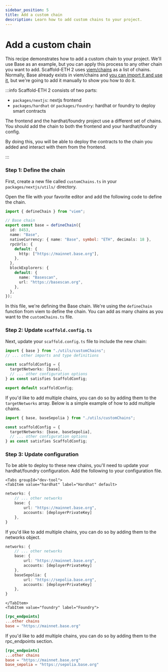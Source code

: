 ```yaml
---
sidebar_position: 5
title: Add a custom chain
description: Learn how to add custom chains to your project.
---
```



# Add a custom chain

This recipe demonstrates how to add a custom chain to your project. We'll use Base as an example, but you can apply this process to any other chain you want to add.
Scaffold-ETH 2 uses [viem/chains](https://viem.sh/docs/chains/introduction) as a list of chains.
Normally, Base already exists in viem/chains and [you can import it and use it](/deploying/deploy-nextjs-app#--targetnetworks), but we're going to add it manually to show you how to do it.

:::info
Scaffold-ETH 2 consists of two parts:

- `packages/nextjs`: nextjs frontend
- `packages/hardhat` or `packages/foundry`: hardhat or foundry to deploy smart contracts

The frontend and the hardhat/foundry project use a different set of chains.
You should add the chain to both the frontend and your hardhat/foundry config.

By doing this, you will be able to deploy the contracts to the chain you added and interact with them from the frontend.

:::

### Step 1: Define the chain

First, create a new file called `customChains.ts` in your `packages/nextjs/utils/` directory.

Open the file with your favorite editor and add the following code to define the chain.

```typescript title="packages/nextjs/utils/customChains.ts"
import { defineChain } from "viem";

// Base chain
export const base = defineChain({
  id: 8453,
  name: "Base",
  nativeCurrency: { name: "Base", symbol: "ETH", decimals: 18 },
  rpcUrls: {
    default: {
      http: ["https://mainnet.base.org"],
    },
  },
  blockExplorers: {
    default: {
      name: "Basescan",
      url: "https://basescan.org",
    },
  },
});
```

In this file, we're defining the Base chain. We're using the `defineChain` function from viem to define the chain. You can add as many chains as you want to the `customChains.ts` file.

### Step 2: Update `scaffold.config.ts`

Next, update your `scaffold.config.ts` file to include the new chain:

```typescript title="packages/nextjs/scaffold.config.ts"
import { base } from "./utils/customChains";
// ... other imports and type definitions

const scaffoldConfig = {
  targetNetworks: [base],
  // ... other configuration options
} as const satisfies ScaffoldConfig;

export default scaffoldConfig;
```

If you'd like to add multiple chains, you can do so by adding them to the `targetNetworks` array. Below is a simple example of how to add multiple chains.

```typescript title="packages/nextjs/scaffold.config.ts"
import { base, baseSepolia } from "./utils/customChains";

const scaffoldConfig = {
  targetNetworks: [base, baseSepolia],
  // ... other configuration options
} as const satisfies ScaffoldConfig;
```

### Step 3: Update configuration

To be able to deploy to these new chains, you'll need to update your hardhat/foundry configuration. Add the following to your configuration file.

```mdx-code-block
<Tabs groupId="dev-tool">
<TabItem value="hardhat" label="Hardhat" default>
```

```typescript title="packages/hardhat/hardhat.config.ts"
networks: {
    // ... other networks
    base: {
        url: "https://mainnet.base.org",
        accounts: [deployerPrivateKey]
    },
}
```

If you'd like to add multiple chains, you can do so by adding them to the networks object.

```typescript title="packages/hardhat/hardhat.config.ts"
networks: {
    // ... other networks
    base: {
        url: "https://mainnet.base.org",
        accounts: [deployerPrivateKey]
    },
    baseSepolia: {
        url: "https://sepolia.base.org",
        accounts: [deployerPrivateKey]
    },
}
```

```mdx-code-block
</TabItem>
<TabItem value="foundry" label="Foundry">
```

```toml title="packages/foundry/foundry.toml"
[rpc_endpoints]
...other chains
base = "https://mainnet.base.org"
```

If you'd like to add multiple chains, you can do so by adding them to the rpc_endpoints section.

```toml title="packages/foundry/foundry.toml"
[rpc_endpoints]
...other chains
base = "https://mainnet.base.org"
base_sepolia = "https://sepolia.base.org"
```

</TabItem>
</Tabs>
